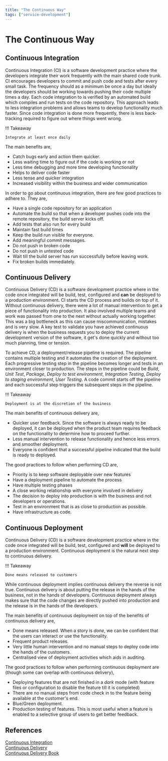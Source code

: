 ```yaml
---
title: "The Continuous Way"
tags: ["service-development"]
---
```



# The Continuous Way

## Continuous Integration

Continuous Integration (CI) is a software development practice where the developers integrate their work frequently with the main shared code trunk. CI encourages developers to commit and push code and tests after every small task. The frequency should as a minimum be once a day but ideally the developers should be working towards pushing their code multiple times a day. Each code integration to is verified by an automated build which compiles and run tests on the code repository. This approach leads to less integration problems and allows teams to develop functionality much faster. Since code integration is done more frequently, there is less back-tracking required to figure out where things went wrong.

!!! Takeaway

    Integrate at least once daily

The main benefits are,

- Catch bugs early and action them quicker.
- Less waiting time to figure out if the code is working or not
- Less time debugging and more time developing functionality
- Helps to deliver code faster
- Less tense and quicker integration
- Increased visibility within the business and wider communication

In order to go about continuous integration, there are few good practices to adhere to. They are,

- Have a single code repository for an application
- Automate the build so that when a developer pushes code into the remote repository, the build server kicks off.
- Add tests that also run for every build
- Maintain fast build times
- Keep the build run visible for everyone.
- Add meaningful commit messages.
- Do not push in broken code
- Do not push in untested code
- Wait till the build server has run successfully before leaving work.
- Fix broken builds immediately.

## Continuous Delivery

Continuous Delivery (CD) is a software development practice where in the code once integrated will be build, test, configured and **can** be deployed to a production environment. CI starts the CD process and builds on top of it. Without continuous delivery, there were a lot of manual intervention to get a piece of functionality into production. It also involved multiple teams and work was passed from one to the next without actually working together. This was a big bottleneck as this can cause miscommunication, mistakes and is very slow. A key test to validate you have achieved continuous delivery is when the business requests you to deploy the current development version of the software, it get's done quickly and without too much planning, time or tension.

To achieve CD, a deployment/release pipeline is required. The pipeline contains multiple testing and it automates the creation of the deployment. Each progressive testing step in the pipeline becomes longer and tests in an environment closer to production. The steps in the pipeline could be _Build_, _Unit Test_, _Package_, _Deploy to test environment_, _Integration Testing_, _Deploy to staging environment_, _User Testing_. A code commit starts off the pipeline and each successful step triggers the subsequent steps in the pipeline.

!!! Takeaway

    Deployment is at the discretion of the business

The main benefits of continuous delivery are,

- Quicker user feedback. Since the software is always ready to be deployed, it can be deployed when the product team requires feedback on the functionality to determine how to proceed further.
- Less manual intervention to release functionality and hence less errors and smoother deployment.
- Everyone is confident that a successful pipeline indicated that the build is ready to deployed.

The good practices to follow when performing CD are,

- Priority is to keep software deployable over new features
- Have a deployment pipeline to automate the process
- Have multiple testing phases
- A close working relationship with everyone involved in delivery
- The decision to deploy into production is with the business and not developers or operations.
- Test in an environment that is as close to production as possible.
- Have infrastructure as code.

## Continuous Deployment

Continuous Delivery (CD) is a software development practice where in the code once integrated will be build, test, configured and **will** be deployed to a production environment. Continuous deployment is the natural next step to continuous delivery.

!!! Takeaway

    Done means released to customers

While continuous deployment implies continuous delivery the reverse is not true. Continuous delivery is about putting the release in the hands of the business, not in the hands of developers. Continuous deployment always makes sure that the code changes are directly pushed into production and the release is in the hands of the developers.

The main benefits of continuous deployment on top of the benefits of continuous delivery are,

- Done means released. When a story is _done_, we can be confident that the users can interact or use the functionality.
- Frequent product releases.
- Very little human intervention and no manual steps to deploy code into the hands of the customers.
- Centralised view of deployment activities which aids in auditing.

The good practices to follow when performing continuous deployment are (though some can overlap with continuous delivery),

- Deploying features that are not finished in a _dark_ mode (with feature files or configuration to disable the feature till it is completed)
- There are no manual steps from code check in to the feature being available at the customer's end.
- Blue/Green deployment.
- Production testing of features. This is most useful when a feature is enabled to a selective group of users to get better feedback.

## References

[Continuous Integration](https://www.martinfowler.com/articles/continuousIntegration.html)  
[Continuous Delivery](https://martinfowler.com/bliki/ContinuousDelivery.html)  
[Continuous Delivery Book](https://www.amazon.co.uk/Continuous-Delivery-Deployment-Automation-Addison-Wesley-ebook/dp/B003YMNVC0)
